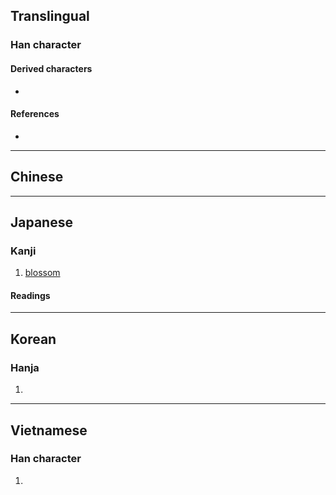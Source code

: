 {{also|笑}}
{{character info}}
==Translingual==

===Han character===
{{Han char|rn=30|rad=口|as=06|sn=9|four=|canj=RTK,XRTK|ids=⿰口关}}

====Derived characters====
* {{l|mul|[[𪞄]]}}

====References====
* {{Han ref|kx=0187.090|dkj=03554|dj=0406.110|hdz=10619.030|uh=54B2|ud=21682}}

----

==Chinese==
{{zh-see|笑|v}}

----

==Japanese==

===Kanji===
{{ja-kanji|grade=c|rs=口06}}

# [[blossom]]

====Readings====
{{ja-readings
|goon=しょう<せう
|kanon=しょう<せう
|kun=さ-く, わら-う<わら-ふ, さき
}}

----

==Korean==

===Hanja===
{{ko-hanja|hangeul=소|rv=so|mr=so}}

# {{rfdef|ko|sort=口06}}

----

==Vietnamese==

===Han character===
{{vi-readings|reading=tiếu|rs=口06}}

# {{rfdef|vi|sort=口06}}